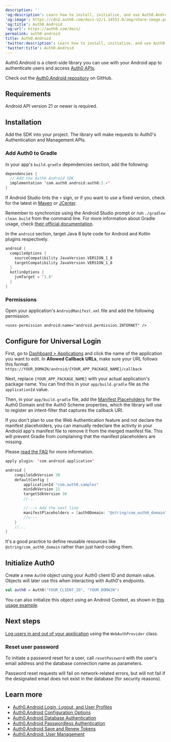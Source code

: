 ---
description: ''
'og:description': Learn how to install, initialize, and use Auth0.Android
'og:image': https://cdn2.auth0.com/docs-v2/1.14553.0/img/share-image.png
'og:title': Auth0.Android
'og:url': https://auth0.com/docs/
permalink: auth0-android
title: Auth0.Android
'twitter:description': Learn how to install, initialize, and use Auth0.Android
'twitter:title': Auth0.Android
---
Auth0.Android is a client-side library you can use with your Android app to authenticate users and access [Auth0 APIs](/docs/api).

Check out the [Auth0.Android repository](https://github.com/auth0/Auth0.Android) on GitHub.

## Requirements

Android API version 21 or newer is required.

## Installation

Add the SDK into your project. The library will make requests to Auth0's Authentication and Management APIs.

### Add Auth0 to Gradle

In your app's `build.gradle` dependencies section, add the following:

```kotlin lines
dependencies {
  // Add the Auth0 Android SDK
  implementation 'com.auth0.android:auth0:2.+'
}
```

If Android Studio lints the `+` sign, or if you want to use a fixed version, check for the latest in [Maven](http://search.maven.org/#search%7Cga%7C1%7Ca%3A%22auth0%22%20g%3A%22com.auth0.android%22) or [JCenter](https://bintray.com/auth0/android/auth0).

<Card title="Sync project with Gradle">

Remember to synchronize using the Android Studio prompt or run `./gradlew clean build` from the command line. For more information about Gradle usage, check [their official documentation](https://tools.android.com/tech-docs/new-build-system/user-guide).

</Card>

In the `android` section, target Java 8 byte code for Android and Kotlin plugins respectively.

```kotlin lines
android {
  compileOptions {
    sourceCompatibility JavaVersion.VERSION_1_8
    targetCompatibility JavaVersion.VERSION_1_8
  }
  kotlinOptions {
    jvmTarget = '1.8'
  }
}
```

### Permissions

Open your application's `AndroidManifest.xml` file and add the following permission.

```text lines
<uses-permission android:name="android.permission.INTERNET" />
```

## Configure for Universal Login

First, go to [Dashboard > Applications](https://manage.auth0.com/#/applications) and click the name of the application you want to edit. In **Allowed Callback URLs**, make sure your URL follows this format:
`https://YOUR_DOMAIN/android/{YOUR_APP_PACKAGE_NAME}/callback`

Next, replace `{YOUR_APP_PACKAGE_NAME}` with your actual application's package name. You can find this in your `app/build.gradle` file as the `applicationId` value.

Then, in your `app/build.gradle` file, add the [Manifest Placeholders](https://developer.android.com/studio/build/manifest-build-variables.html) for the Auth0 Domain and the Auth0 Scheme properties, which the library will use to register an intent-filter that captures the callback URI.

<Callout icon="file-lines" color="#0EA5E9" iconType="regular">

If you don't plan to use the Web Authentication feature and not declare the manifest placeholders, you can manually redeclare the activity in your Android app's manifest file to remove it from the merged manifest file. This will prevent Gradle from complaining that the manifest placeholders are missing.

Please [read the FAQ](https://github.com/auth0/Auth0.Android/tree/master#is-the-web-authentication-module-setup-optional) for more information.

</Callout>

```kotlin lines
apply plugin: 'com.android.application'

android {
    compileSdkVersion 30
    defaultConfig {
        applicationId "com.auth0.samples"
        minSdkVersion 21
        targetSdkVersion 30
        //...

        //---> Add the next line
        manifestPlaceholders = [auth0Domain: "@string/com_auth0_domain", auth0Scheme: "https"]
        //<---
    }
    //...
}
```

<Callout icon="file-lines" color="#0EA5E9" iconType="regular">

It's a good practice to define reusable resources like `@string/com_auth0_domain` rather than just hard-coding them.

</Callout>

## Initialize Auth0

Create a new `Auth0` object using your Auth0 <Tooltip tip="Client ID: Identification value given to your registered resource from Auth0." cta="View Glossary" href="/docs/glossary?term=client+ID">client ID</Tooltip> and domain value. Objects will later use this when interacting with Auth0's endpoints.

```kotlin lines
val auth0 = Auth0("YOUR_CLIENT_ID", "YOUR_DOMAIN")
```

You can also initialize this object using an Android Context, as shown in [this usage example](https://github.com/auth0/Auth0.Android/tree/master#usage).

## Next steps

[Log users in and out of your application](/docs/libraries/auth0-android/auth0-android-login-logout-and-user-profiles) using the `WebAuthProvider` class.

### Reset user password

To initiate a password reset for a user, call `resetPassword` with the user's email address and the database connection name as parameters.

Password reset requests will fail on network-related errors, but will not fail if the designated email does not exist in the database (for security reasons).

## Learn more

* [Auth0.Android Login, Logout, and User Profiles](/docs/libraries/auth0-android/auth0-android-login-logout-and-user-profiles)
* [Auth0.Android Configuration Options](/docs/libraries/auth0-android/auth0-android-configuration)
* [Auth0.Android Database Authentication](/docs/auth0-android-database-authentication)
* [Auth0.Android Passwordless Authentication](/docs/auth0-android-passwordless)
* [Auth0.Android Save and Renew Tokens](/docs/auth0-android-save-and-renew-tokens)
* [Auth0.Android: User Management](/docs/auth0-android-user-management)